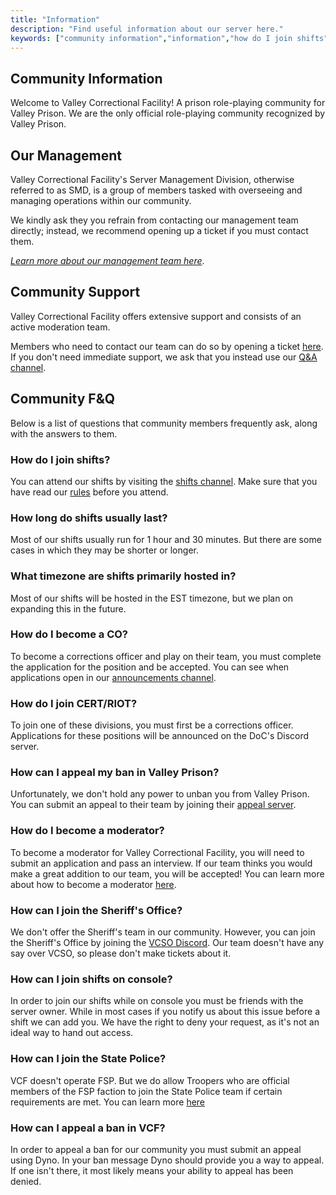```yaml
---
title: "Information"
description: "Find useful information about our server here."
keywords: ["community information","information","how do I join shifts","how long do shifts last","what timezone are shifts in","how do I become a co","how can I appeal my ban in valley prison","how do I join RIOT","how do I join CERT","how do I join the sheriff","how can I join shifts on console","how can I join state police","how can I join VCSO","how can I join FSP","how can I appeal my ban in VCF"]
---
```


## Community Information

Welcome to Valley Correctional Facility! A prison role-playing community for Valley Prison. We are the only official role-playing community recognized by Valley Prison.

## Our Management

Valley Correctional Facility's Server Management Division, otherwise referred to as SMD, is a group of members tasked with overseeing and managing operations within our community.

We kindly ask they you refrain from contacting our management team directly; instead, we recommend opening up a ticket if you must contact them.

[_Learn more about our management team here_](/about-us/our-team).

## Community Support

Valley Correctional Facility offers extensive support and consists of an active moderation team.

Members who need to contact our team can do so by opening a ticket [here](https://discord.com/channels/1345804368263385170/1345816347657113702). If you don't need immediate support, we ask that you instead use our [Q&A channel](https://discord.com/channels/1345804368263385170/1345816347657113702).

## Community F&Q

Below is a list of questions that community members frequently ask, along with the answers to them.

### How do I join shifts?

You can attend our shifts by visiting the [shifts channel](https://discord.com/channels/1345804368263385170/1345816347657113702). Make sure that you have read our [rules](/community-rules/our-rules) before you attend.

### How long do shifts usually last?

Most of our shifts usually run for 1 hour and 30 minutes. But there are some cases in which they may be shorter or longer.

### What timezone are shifts primarily hosted in?

Most of our shifts will be hosted in the EST timezone, but we plan on expanding this in the future.

### How do I become a CO?

To become a corrections officer and play on their team, you must complete the application for the position and be accepted. You can see when applications open in our [announcements channel](https://discord.com/channels/1345804368263385170/1345816347657113702).

### How do I join CERT/RIOT?

To join one of these divisions, you must first be a corrections officer. Applications for these positions will be announced on the DoC's Discord server.

### How can I appeal my ban in Valley Prison?

Unfortunately, we don't hold any power to unban you from Valley Prison. You can submit an appeal to their team by joining their [appeal server](https://discord.gg/dpPzyrb9Rq).

### How do I become a moderator?

To become a moderator for Valley Correctional Facility, you will need to submit an application and pass an interview. If our team thinks you would make a great addition to our team, you will be accepted! You can learn more about how to become a moderator [here](/about-us/moderation-division).

### How can I join the Sheriff's Office?

We don't offer the Sheriff's team in our community. However, you can join the Sheriff's Office by joining the [VCSO Discord](https://discord.gg/Z72HEVa8ze). Our team doesn't have any say over VCSO, so please don't make tickets about it.

### How can I join shifts on console?

In order to join our shifts while on console you must be friends with the server owner. While in most cases if you notify us about this issue before a shift we can add you. We have the right to deny your request, as it's not an ideal way to hand out access.

### How can I join the State Police?

VCF doesn't operate FSP. But we do allow Troopers who are official members of the FSP faction to join the State Police team if certain requirements are met. You can learn more [here](https://discord.gg/neqctBhjb9)

### How can I appeal a ban in VCF?

In order to appeal a ban for our community you must submit an appeal using Dyno. In your ban message Dyno should provide you a way to appeal. If one isn't there, it most likely means your ability to appeal has been denied. 